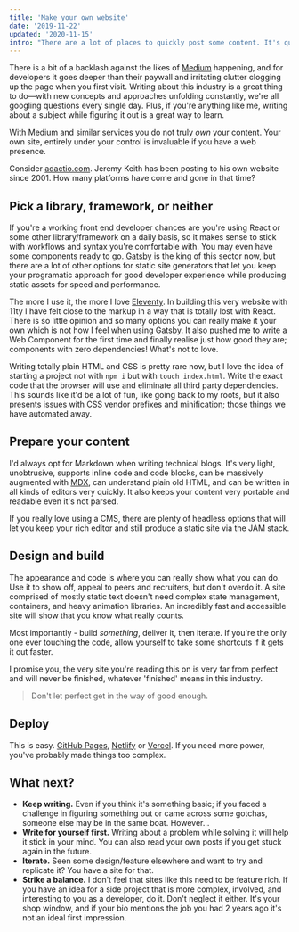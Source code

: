 ```yaml
---
title: 'Make your own website'
date: '2019-11-22'
updated: '2020-11-15'
intro: "There are a lot of places to quickly post some content. It's quick, convenient but ultimately bad for you and your work."
---
```


There is a bit of a backlash against the likes of [Medium](https://www.medium.com) happening, and for developers it goes deeper than their paywall and irritating clutter clogging up the page when you first visit. Writing about this industry is a great thing to do—with new concepts and approaches unfolding constantly, we're all googling questions every single day. Plus, if you're anything like me, writing about a subject while figuring it out is a great way to learn.

With Medium and similar services you do not truly _own_ your content. Your own site, entirely under your control is invaluable if you have a web presence.

Consider [adactio.com](https://adactio.com/). Jeremy Keith has been posting to his own website since 2001. How many platforms have come and gone in that time?

## Pick a library, framework, or neither

If you're a working front end developer chances are you're using React or some other library/framework on a daily basis, so it makes sense to stick with workflows and syntax you're comfortable with. You may even have some components ready to go. [Gatsby](https://www.gatsbyjs.org/) is the king of this sector now, but there are a lot of other options for static site generators that let you keep your programatic approach for good developer experience while producing static assets for speed and performance.

The more I use it, the more I love [Eleventy](https://www.11ty.dev/). In building this very website with 11ty I have felt close to the markup in a way that is totally lost with React. There is so little opinion and so many options you can really make it your own which is not how I feel when using Gatsby. It also pushed me to write a Web Component for the first time and finally realise just how good they are; components with zero dependencies! What's not to love.

Writing totally plain HTML and CSS is pretty rare now, but I love the idea of starting a project not with `npm i` but with `touch index.html`. Write the exact code that the browser will use and eliminate all third party dependencies. This sounds like it'd be a lot of fun, like going back to my roots, but it also presents issues with CSS vendor prefixes and minification; those things we have automated away.

## Prepare your content

I'd always opt for Markdown when writing technical blogs. It's very light, unobtrusive, supports inline code and code blocks, can be massively augmented with [MDX](https://mdxjs.com/), can understand plain old HTML, and can be written in all kinds of editors very quickly. It also keeps your content very portable and readable even it's not parsed.

If you really love using a CMS, there are plenty of headless options that will let you keep your rich editor and still produce a static site via the JAM stack.

## Design and build

The appearance and code is where you can really show what you can do. Use it to show off, appeal to peers and recruiters, but don't overdo it. A site comprised of mostly static text doesn't need complex state management, containers, and heavy animation libraries. An incredibly fast and accessible site will show that you know what really counts.

Most importantly - build _something_, deliver it, then iterate. If you're the only one ever touching the code, allow yourself to take some shortcuts if it gets it out faster.

I promise you, the very site you're reading this on is very far from perfect and will never be finished, whatever 'finished' means in this industry.

> Don't let perfect get in the way of good enough.

## Deploy

This is easy. [GitHub Pages](https://pages.github.com/), [Netlify](https://www.netlify.com/) or [Vercel](https://vercel.com/). If you need more power, you've probably made things too complex.

## What next?

- **Keep writing.** Even if you think it's something basic; if you faced a challenge in figuring something out or came across some gotchas, someone else may be in the same boat. However...
- **Write for yourself first.** Writing about a problem while solving it will help it stick in your mind. You can also read your own posts if you get stuck again in the future.
- **Iterate.** Seen some design/feature elsewhere and want to try and replicate it? You have a site for that.
- **Strike a balance.** I don't feel that sites like this need to be feature rich. If you have an idea for a side project that is more complex, involved, and interesting to you as a developer, do it. Don't neglect it either. It's your shop window, and if your bio mentions the job you had 2 years ago it's not an ideal first impression.
